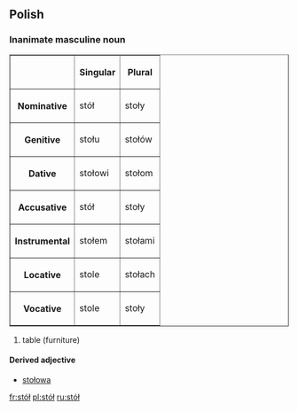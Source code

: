 ==Polish==
===Inanimate masculine noun===
<table border=1>
<tr><th><th>Singular<th>Plural</tr>
<tr><th>Nominative<td>stół<td>stoły</tr>
<tr><th>Genitive<td>stołu<td>stołów</tr>
<tr><th>Dative<td>stołowi<td>stołom</tr>
<tr><th>Accusative<td>stół<td>stoły</tr>
<tr><th>Instrumental<td>stołem<td>stołami</tr>
<tr><th>Locative<td>stole<td>stołach</tr>
<tr><th>Vocative<td>stole<td>stoły</tr>
</table>
# table (furniture)

====Derived adjective====
*[[stołowa]]

[[fr:stół]]
[[pl:stół]]
[[ru:stół]]